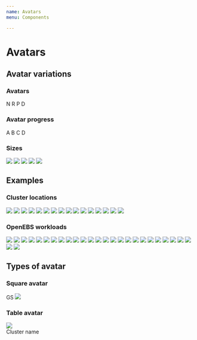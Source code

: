 ```yaml
---
name: Avatars
menu: Components

---
```




# Avatars

## Avatar variations

### Avatars
<Playground>
<span class="avatar avatar-blue mr-2">N</span>
<span class="avatar avatar-green mr-2">R</span>
<span class="avatar avatar-orange mr-2">P</span>
<span class="avatar avatar-red">D</span>
</Playground>

### Avatar progress
<Playground>

<span class="avatar avatar-purple progress-avatar mr-2" data-percentage="20">
    <span class="progress-avatar-left">
        <span class="progress-avatar-bar"></span>
    </span>
    <span class="progress-avatar-right">
        <span class="progress-avatar-bar"></span>
    </span>
    <span class="avatar-label">A</span>
</span>

<span class="avatar avatar-yellow progress-avatar mr-2" data-percentage="40">
    <span class="progress-avatar-left">
        <span class="progress-avatar-bar"></span>
    </span>
    <span class="progress-avatar-right">
        <span class="progress-avatar-bar"></span>
    </span>
    <span class="avatar-label">B</span>
</span>

<span class="avatar avatar-green progress-avatar mr-2" data-percentage="60">
    <span class="progress-avatar-left">
        <span class="progress-avatar-bar"></span>
    </span>
    <span class="progress-avatar-right">
        <span class="progress-avatar-bar"></span>
    </span>
    <span class="avatar-label">C</span>
</span>

<span class="avatar avatar-red progress-avatar" data-percentage="80">
    <span class="progress-avatar-left">
        <span class="progress-avatar-bar"></span>
    </span>
    <span class="progress-avatar-right">
        <span class="progress-avatar-bar"></span>
    </span>
    <span class="avatar-label">D</span>
</span>
	
		
</Playground>

### Sizes
<Playground>
<img class="avatar avatar-sm" src="https://avatars2.githubusercontent.com/u/18216179?s=460&v=4"/>
<img class="avatar avatar-md" src="https://avatars1.githubusercontent.com/u/12488783?s=400&v=4"/>
<img class="avatar avatar-lg" src="https://avatars2.githubusercontent.com/u/7765078?s=400&v=4"/>
<img class="avatar avatar-xl" src="https://avatars2.githubusercontent.com/u/26892096?s=400&v=4"/>
<img class="avatar avatar-xxl" src="https://avatars3.githubusercontent.com/u/1729024?s=400&v=4"/>
</Playground>

## Examples

### Cluster locations
<Playground>
<img class="avatar avatar-md" src={digitalocean}/>
<img class="avatar avatar-md" src={azure}/>
<img class="avatar avatar-md" src={gke}/>
<img class="avatar avatar-md" src={minikube}/>
<img class="avatar avatar-md" src={openshift}/>
<img class="avatar avatar-md" src={aks}/>
<img class="avatar avatar-md" src={aws}/>
<img class="avatar avatar-md" src={eks}/>
<img class="avatar avatar-md" src={gcp}/>
<img class="avatar avatar-md" src={ibm}/>
<img class="avatar avatar-md" src={icp}/>
<img class="avatar avatar-md" src={iks}/>
<img class="avatar avatar-md" src={minishift}/>
<img class="avatar avatar-md" src={packet}/>
<img class="avatar avatar-md" src={stackpointcloud}/>
<img class="avatar avatar-md" src={onpremise}/>
</Playground>

### OpenEBS workloads
<Playground>
<img class="avatar avatar-md" src={cassandra}/>
<img class="avatar avatar-md" src={cockroachDB}/>
<img class="avatar avatar-md" src={couchbase}/>
<img class="avatar avatar-md" src={elastic}/>
<img class="avatar avatar-md" src={galera}/>
<img class="avatar avatar-md" src={gitlab}/>
<img class="avatar avatar-md" src={jenkins}/>
<img class="avatar avatar-md" src={kafka}/>
<img class="avatar avatar-md" src={minio}/>
<img class="avatar avatar-md" src={mongoDB}/>
<img class="avatar avatar-md" src={percona}/>
<img class="avatar avatar-md" src={postgreSQL}/>
<img class="avatar avatar-md" src={prometheus}/>
<img class="avatar avatar-md" src={rabbitMQ}/>
<img class="avatar avatar-md" src={redis}/>
<img class="avatar avatar-md" src={mysql}/>
<img class="avatar avatar-md" src={wordpress}/>
<img class="avatar avatar-md" src={grafana}/>
<img class="avatar avatar-md" src={consul}/>
<img class="avatar avatar-md" src={nomad}/>
<img class="avatar avatar-md" src={packer}/>
<img class="avatar avatar-md" src={teraform}/>
<img class="avatar avatar-md" src={vault}/>
<img class="avatar avatar-md" src={bamboo}/>
<img class="avatar avatar-md" src={magento}/>
<img class="avatar avatar-md" src={kibana}/>

<img class="avatar avatar-md" src={defaultworkload}/>
</Playground>

## Types of avatar

### Square avatar
<Playground>
<span class="avatar avatar-square avatar-blue avatar-md mr-2">GS</span>
<img class="avatar avatar-square avatar-md" src={packet} />
</Playground>

### Table avatar
<Playground>
<td>
    <div class="table-avatar">
        <div>
            <img class="avatar avatar-md" src={gke}/>        
        </div>
        <span class="table-avatar-label"> Cluster name</span>
    </div>
</td>
</Playground>